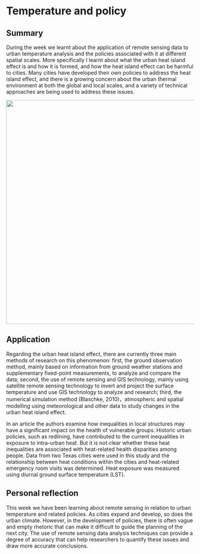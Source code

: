 # Temperature and policy

## Summary

During the week we learnt about the application of remote sensing data to urban temperature analysis and the policies associated with it at different spatial scales. More specifically I learnt about what the urban heat island effect is and how it is formed, and how the heat island effect can be harmful to cities. Many cities have developed their own policies to address the heat island effect, and there is a growing concern about the urban thermal environment at both the global and local scales, and a variety of technical approaches are being used to address these issues.

![](12.jpg){width="600"}

## Application

Regarding the urban heat island effect, there are currently three main methods of research on this phenomenon: first, the ground observation method, mainly based on information from ground weather stations and supplementary fixed-point measurements, to analyze and compare the data; second, the use of remote sensing and GIS technology, mainly using satellite remote sensing technology to invert and project the surface temperature and use GIS technology to analyze and research; third, the numerical simulation method (Blaschke, 2010)，atmospheric and spatial modelling using meteorological and other data to study changes in the urban heat island effect.

In an article the authors examine how inequalities in local structures may have a significant impact on the health of vulnerable groups. Historic urban policies, such as redlining, have contributed to the current inequalities in exposure to intra-urban heat. But it is not clear whether these heat inequalities are associated with heat-related health disparities among people. Data from two Texas cities were used in this study and the relationship between heat conditions within the cities and heat-related emergency room visits was determined. Heat exposure was measured using diurnal ground surface temperature (LST).

## Personal reflection

This week we have been learning about remote sensing in relation to urban temperature and related policies. As cities expand and develop, so does the urban climate. However, in the development of policies, there is often vague and empty rhetoric that can make it difficult to guide the planning of the next city. The use of remote sensing data analysis techniques can provide a degree of accuracy that can help researchers to quantify these issues and draw more accurate conclusions.











